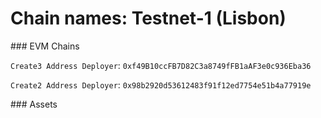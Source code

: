 
# Chain names: Testnet-1 (Lisbon)

<div className="space-y-1 mt-4">
  ### EVM Chains
  <EVMChains environment="testnet" />

`Create3 Address Deployer`: `0xf49B10ccFB7D82C3a8749fFB1aAF3e0c936Eba36`

`Create2 Address Deployer`: `0x98b2920d53612483f91f12ed7754e51b4a77919e`

</div>

<div className="space-y-1 mt-4">
  ### Assets
  <EVMAssets client:only environment="testnet" />
</div>
